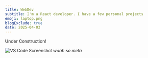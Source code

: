 ```yaml
---
title: WebDev
subtitle: I'm a React developer. I have a few personal projects
emoji: laptop.png
blogExclude: true
date: 2025-04-03
---
```



<EmojiBlockquote emoji={wrench} size="emoji">
Under Construction!
</EmojiBlockquote>

![VS Code Screenshot](@assets/aboutPages/webdev/vsCodeScreencap_4-3-25.png)
_woah so meta_

